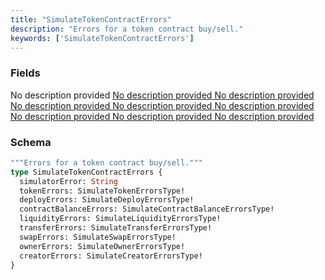 ```yaml
---
title: "SimulateTokenContractErrors"
description: "Errors for a token contract buy/sell."
keywords: ['SimulateTokenContractErrors']
---
```


### Fields

<ResponseField name="simulatorError" type="String">
  No description provided
</ResponseField>

<a href="/api-reference/types/simulatetokenerrorstype">
  <ResponseField name="tokenErrors" type="SimulateTokenErrorsType!" required>
    No description provided
  </ResponseField>
</a>

<a href="/api-reference/types/simulatedeployerrorstype">
  <ResponseField name="deployErrors" type="SimulateDeployErrorsType!" required>
    No description provided
  </ResponseField>
</a>

<a href="/api-reference/types/simulatecontractbalanceerrorstype">
  <ResponseField name="contractBalanceErrors" type="SimulateContractBalanceErrorsType!" required>
    No description provided
  </ResponseField>
</a>

<a href="/api-reference/types/simulateliquidityerrorstype">
  <ResponseField name="liquidityErrors" type="SimulateLiquidityErrorsType!" required>
    No description provided
  </ResponseField>
</a>

<a href="/api-reference/types/simulatetransfererrorstype">
  <ResponseField name="transferErrors" type="SimulateTransferErrorsType!" required>
    No description provided
  </ResponseField>
</a>

<a href="/api-reference/types/simulateswaperrorstype">
  <ResponseField name="swapErrors" type="SimulateSwapErrorsType!" required>
    No description provided
  </ResponseField>
</a>

<a href="/api-reference/types/simulateownererrorstype">
  <ResponseField name="ownerErrors" type="SimulateOwnerErrorsType!" required>
    No description provided
  </ResponseField>
</a>

<a href="/api-reference/types/simulatecreatorerrorstype">
  <ResponseField name="creatorErrors" type="SimulateCreatorErrorsType!" required>
    No description provided
  </ResponseField>
</a>

### Schema


```graphql 
"""Errors for a token contract buy/sell."""
type SimulateTokenContractErrors {
  simulatorError: String
  tokenErrors: SimulateTokenErrorsType!
  deployErrors: SimulateDeployErrorsType!
  contractBalanceErrors: SimulateContractBalanceErrorsType!
  liquidityErrors: SimulateLiquidityErrorsType!
  transferErrors: SimulateTransferErrorsType!
  swapErrors: SimulateSwapErrorsType!
  ownerErrors: SimulateOwnerErrorsType!
  creatorErrors: SimulateCreatorErrorsType!
}
```
